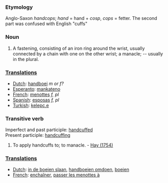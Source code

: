 ===Etymology===
Anglo-Saxon ''handcops''; ''hand'' = hand + ''cosp'', ''cops'' = fetter. The second part was confused with English "cuffs" 
===Noun===
#A fastening, consisting of an iron ring around the wrist, usually connected by a chain with one on the other wrist; a manacle; -- usually in the plural.

===[[Translation]]s===

*[[Dutch]]: [[handboei]] ''m or f?''
*[[Esperanto]]: [[mankateno]]
*[[French]]: [[menottes]] ''f, pl''
*[[Spanish]]: [[esposas]] ''f, pl''
*[[Turkish]]: [[kelepc,e]]

===Transitive verb===
Imperfect and past participle: [[handcuffed]]<br> 
Present participle: [[handcuffing]]
#To apply handcuffs to; to manacle. - [[Hay (1754)]]

===[[Translation]]s===

*[[Dutch]]: [[in de boeien slaan]], [[handboeien omdoen]], [[boeien]]
*[[French]]: [[enchaîner]], [[passer les menottes à]]